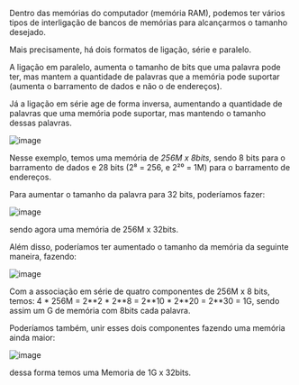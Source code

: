 






Dentro das memórias do computador (memória RAM), podemos ter vários
tipos de interligação de bancos de memórias para alcançarmos o tamanho
desejado.

Mais precisamente, há dois formatos de ligação, série e paralelo.

A ligação em paralelo, aumenta o tamanho de bits que uma palavra pode
ter, mas mantem a quantidade de palavras que a memória pode suportar
(aumenta o barramento de dados e não o de endereços).

Já a ligação em série age de forma inversa, aumentando a quantidade de
palavras que uma memória pode suportar, mas mantendo o tamanho dessas
palavras.








![image](image_258.png)

Nesse exemplo, temos uma memória de *256M x 8bits,* sendo 8 bits para o
barramento de dados e 28 bits (2⁸ = 256, e 2²⁰ = 1M) para o barramento
de endereços.

Para aumentar o tamanho da palavra para 32 bits, poderíamos fazer:

![image](image_259.png)

sendo agora uma memória de 256M x 32bits.

Além disso, poderíamos ter aumentado o tamanho da memória da seguinte
maneira, fazendo:

![image](image_260.png)

Com a associação em série de quatro componentes de 256M x 8 bits, temos:
4 \* 256M = 2\*\*2 \* 2\*\*8 = 2\*\*10 \* 2\*\*20 = 2\*\*30 = 1G, sendo
assim um G de memória com 8bits cada palavra.








Poderíamos também, unir esses dois componentes fazendo uma memória ainda
maior:

![image](image_261.png)

dessa forma temos uma Memoria de 1G x 32bits.


